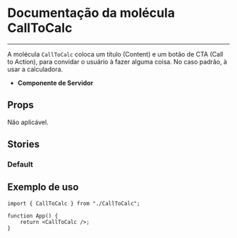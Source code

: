 
<Meta title="CallToCalc" of={CallToCalc} />

# Documentação da molécula CallToCalc

---

A molécula `CallToCalc` coloca um título (Content) e um botão de CTA (Call to
Action), para convidar o usuário à fazer alguma coisa. No caso padrão, à usar a
calculadora.

-   **Componente de Servidor**

## Props

Não aplicável.

## Stories

### Default

<Canvas of={CallToCalc.Default} />

## Exemplo de uso

```tsx
import { CallToCalc } from "./CallToCalc";

function App() {
    return <CallToCalc />;
}
```
